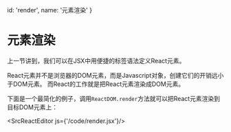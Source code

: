 
  id: 'render',
  name: '元素渲染'
}

# 元素渲染

上一节讲到，我们可以在JSX中用便捷的标签语法定义React元素。

React元素并不是浏览器的DOM元素，而是Javascript对象，创建它们的开销远小于DOM元素。
而React的工作就是把React元素渲染成DOM元素。

下面是一个最简化的例子，调用`ReactDOM.render`方法就可以把React元素渲染到目标DOM元素上：

<SrcReactEditor js={'/code/render.jsx'}/>

